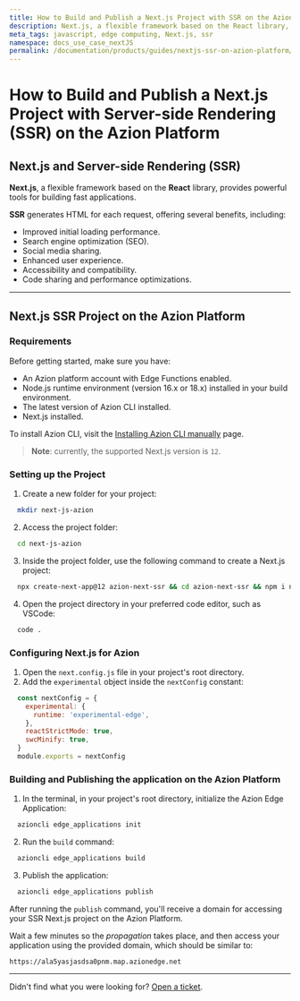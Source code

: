 ```yaml
---
title: How to Build and Publish a Next.js Project with SSR on the Azion Platform
description: Next.js, a flexible framework based on the React library, provides powerful tools for building fast applications. SSR generates HTML for each request, offering several benefits.
meta_tags: javascript, edge computing, Next.js, ssr
namespace: docs_use_case_nextJS
permalink: /documentation/products/guides/nextjs-ssr-on-azion-platform/
---
```


# How to Build and Publish a Next.js Project with Server-side Rendering (SSR) on the Azion Platform

## Next.js and Server-side Rendering (SSR)

**Next.js**, a flexible framework based on the **React** library, provides powerful tools for building fast applications.

**SSR** generates HTML for each request, offering several benefits, including:

- Improved initial loading performance.
- Search engine optimization (SEO).
- Social media sharing.
- Enhanced user experience.
- Accessibility and compatibility.
- Code sharing and performance optimizations.

---

## Next.js SSR Project on the Azion Platform

### Requirements

Before getting started, make sure you have:

- An Azion platform account with Edge Functions enabled.
- Node.js runtime environment (version 16.x or 18.x) installed in your build environment.
- The latest version of Azion CLI installed.
- Next.js installed.

To install Azion CLI, visit the [Installing Azion CLI manually](/en/documentation/products/guides/cli-installing-manually/) page.

> **Note**: currently, the supported Next.js version is `12`.

### Setting up the Project

1. Create a new folder for your project:

```bash
  mkdir next-js-azion
```



2. Access the project folder:

```bash
  cd next-js-azion
```



3. Inside the project folder, use the following command to create a Next.js project:

```bash
  npx create-next-app@12 azion-next-ssr && cd azion-next-ssr && npm i next@12
```



4. Open the project directory in your preferred code editor, such as VSCode:

```bash
  code .
```

### Configuring Next.js for Azion

1. Open the `next.config.js` file in your project's root directory.
2. Add the `experimental` object inside the `nextConfig` constant:

```javascript
  const nextConfig = {
    experimental: {
      runtime: 'experimental-edge',
    },
    reactStrictMode: true,
    swcMinify: true,
  }
  module.exports = nextConfig
```

### Building and Publishing the application on the Azion Platform

1. In the terminal, in your project's root directory, initialize the Azion Edge Application:

```bash
  azioncli edge_applications init
```



2. Run the `build` command:

```bash
  azioncli edge_applications build
```



3. Publish the application:

```bash
  azioncli edge_applications publish
```

After running the `publish` command, you'll receive a domain for accessing your SSR Next.js project on the Azion Platform.

Wait a few minutes so the *propagation* takes place, and then access your application using the provided domain, which should be similar to:

`https://ala5yasjasdsa0pnm.map.azionedge.net`

---

Didn't find what you were looking for? [Open a ticket](https://tickets.azion.com/).
